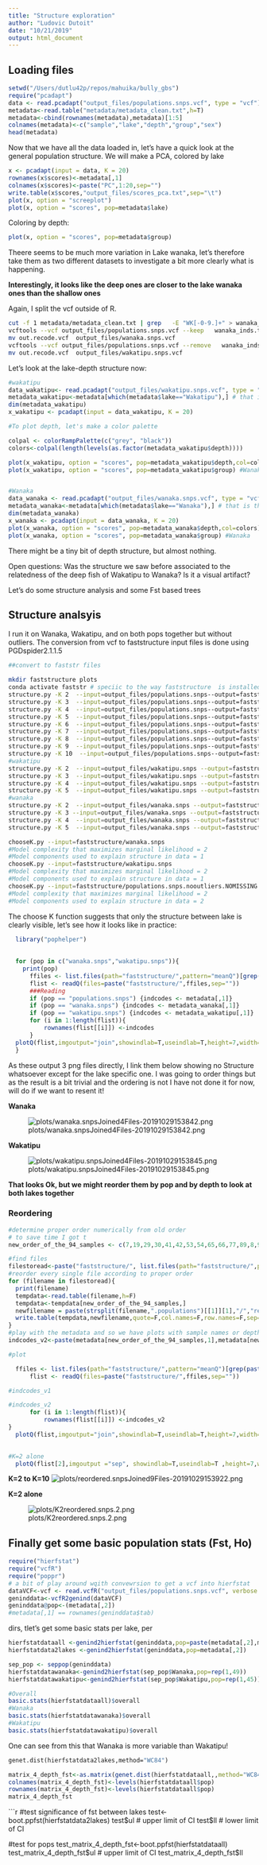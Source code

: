 ```yaml
---
title: "Structure exploration"
author: "Ludovic Dutoit"
date: "10/21/2019"
output: html_document
---
```



## Loading files
```r
setwd("/Users/dutlu42p/repos/mahuika/bully_gbs") 
require("pcadapt")
data <- read.pcadapt("output_files/populations.snps.vcf", type = "vcf") # New dataset
metadata<-read.table("metadata/metadata_clean.txt",h=T)
metadata<-cbind(rownames(metadata),metadata)[1:5]
colnames(metadata)<-c("sample","lake","depth","group","sex")
head(metadata)
```

Now that we have all the data loaded in, let's have a quick look
at the general population structure. We will make a PCA, colored by lake


```r
x <- pcadapt(input = data, K = 20) 
rownames(x$scores)<-metadata[,1]
colnames(x$scores)<-paste("PC",1:20,sep="")
write.table(x$scores,"output_files/scores_pca.txt",sep="\t")
plot(x, option = "screeplot")
plot(x, option = "scores", pop=metadata$lake) 
```



Coloring by depth:

```r
plot(x, option = "scores", pop=metadata$group) 

```


Theere seems to be much more variation in Lake wanaka, let's therefore take them as two different datasets to investigate a bit more clearly what is happening.

**Interestingly, it looks like the deep ones are closer to the lake wanaka ones than the shallow ones**

Again, I split the vcf outside of R.

```bash
cut -f 1 metadata/metadata_clean.txt | grep   -E "WK[-0-9.]+" > wanaka_inds.txt
vcftools --vcf output_files/populations.snps.vcf --keep   wanaka_inds.txt --recode 
mv out.recode.vcf  output_files/wanaka.snps.vcf
vcftools --vcf output_files/populations.snps.vcf --remove   wanaka_inds.txt --recode 
mv out.recode.vcf  output_files/wakatipu.snps.vcf
```

Let's look at the lake-depth structure now:

```r
#wakatipu
data_wakatipu<- read.pcadapt("output_files/wakatipu.snps.vcf", type = "vcf") 
metadata_wakatipu<-metadata[which(metadata$lake=="Wakatipu"),] # that is the way we found them, we remove them too
dim(metadata_wakatipu)
x_wakatipu <- pcadapt(input = data_wakatipu, K = 20) 

#To plot depth, let's make a color palette

colpal <- colorRampPalette(c("grey", "black"))
colors<-colpal(length(levels(as.factor(metadata_wakatipu$depth))))

plot(x_wakatipu, option = "scores", pop=metadata_wakatipu$depth,col=colors) #Wanaka
plot(x_wakatipu, option = "scores", pop=metadata_wakatipu$group) #Wanaka


#Wanaka
data_wanaka <- read.pcadapt("output_files/wanaka.snps.vcf", type = "vcf") 
metadata_wanaka<-metadata[which(metadata$lake=="Wanaka"),] # that is the way we found them, we remove them too
dim(metadata_wanaka)
x_wanaka <- pcadapt(input = data_wanaka, K = 20) 
plot(x_wanaka, option = "scores", pop=metadata_wanaka$depth,col=colors) #Wanaka
plot(x_wanaka, option = "scores", pop=metadata_wanaka$group) #Wanaka
```


There might be a tiny bit of depth structure, but almost nothing. 

Open questions: Was the structure we saw before associated to the relatedness of the deep fish of Wakatipu to Wanaka? Is it a visual artifact?

Let's do some structure analysis and some Fst based trees


## Structure analsyis

I run it on Wanaka, Wakatipu, and on both pops together but without outliers. The conversion from vcf to faststructure input files is done using PGDspider2.1.1.5

```bash

##convert to faststr files

mkdir faststructure plots
conda activate faststr # speciic to the way faststructure  is installed on my computer
structure.py -K 2  --input=output_files/populations.snps--output=faststructure/populations.snps --format=str
structure.py -K 3  --input=output_files/populations.snps--output=faststructure/populations.snps --format=str
structure.py -K 4  --input=output_files/populations.snps--output=faststructure/populations.snps --format=str
structure.py -K 5  --input=output_files/populations.snps--output=faststructure/populations.snps --format=str
structure.py -K 6  --input=output_files/populations.snps--output=faststructure/populations.snps --format=str
structure.py -K 7  --input=output_files/populations.snps--output=faststructure/populations.snps --format=str
structure.py -K 8  --input=output_files/populations.snps--output=faststructure/populations.snps --format=str
structure.py -K 9  --input=output_files/populations.snps--output=faststructure/populations.snps --format=str
structure.py -K 10  --input=output_files/populations.snps--output=faststructure/populations.snps --format=str
#wakatipu
structure.py -K 2  --input=output_files/wakatipu.snps --output=faststructure/wakatipu.snps  --format=str
structure.py -K 3  --input=output_files/wakatipu.snps --output=faststructure/wakatipu.snps  --format=str
structure.py -K 4  --input=output_files/wakatipu.snps --output=faststructure/wakatipu.snps  --format=str
structure.py -K 5  --input=output_files/wakatipu.snps --output=faststructure/wakatipu.snps  --format=str
#wanaka
structure.py -K 2  --input=output_files/wanaka.snps --output=faststructure/wanaka.snps  --format=str
structure.py -K 3 --input=output_files/wanaka.snps --output=faststructure/wanaka.snps  --format=str
structure.py -K 4  --input=output_files/wanaka.snps --output=faststructure/wanaka.snps  --format=str
structure.py -K 5  --input=output_files/wanaka.snps --output=faststructure/wanaka.snps  --format=str

chooseK.py --input=faststructure/wanaka.snps
#Model complexity that maximizes marginal likelihood = 2
#Model components used to explain structure in data = 1
chooseK.py --input=faststructure/wakatipu.snps
#Model complexity that maximizes marginal likelihood = 2
#Model components used to explain structure in data = 1
chooseK.py --input=faststructure/populations.snps.nooutliers.NOMISSING
#Model complexity that maximizes marginal likelihood = 2
#Model components used to explain structure in data = 2
```

The choose K function suggests that only the structure between lake is clearly visible, let's see how it looks like in practice:

```r
  library("pophelper")
  
  
  for (pop in c("wanaka.snps","wakatipu.snps")){
    print(pop)
      ffiles <- list.files(path="faststructure/",pattern="meanQ")[grep(paste("^",pop,sep=""),perl=T,list.files(path="faststructure/",pattern= "meanQ"))]
      flist <- readQ(files=paste("faststructure/",ffiles,sep=""))
      ###Reading 
      if (pop == "populations.snps") {indcodes <- metadata[,1]}
      if (pop == "wanaka.snps") {indcodes <- metadata_wanaka[,1]}
      if (pop == "wakatipu.snps") {indcodes <- metadata_wakatipu[,1]}
      for (i in 1:length(flist)){
          rownames(flist[[i]]) <-indcodes
      }
  plotQ(flist,imgoutput="join",showindlab=T,useindlab=T,height=7,width=70,grplabangle=0,exportpath=paste("plots/",pop,sep=""),ordergrp=T)
  }

```

As these output 3 png files directly, I link them below showing no Structure whatsoever except for the lake specific one. I was going to order things but as the result is a bit trivial and the ordering is not I have not done it for now, will do if we want to resent it!


**Wanaka**

![plots/wanaka.snpsJoined4Files-20191029153842.png](plots/wanaka.snpsJoined4Files-20191029153842.png)

**Wakatipu**

![plots/wakatipu.snpsJoined4Files-20191029153845.png](plots/wakatipu.snpsJoined4Files-20191029153845.png)

**That looks Ok, but we might reorder them by pop and by depth to look at both lakes together**

### Reordering


```r
#determine proper order numerically from old order
# to save time I got t
new_order_of_the_94_samples <- c(7,19,29,30,41,42,53,54,65,66,77,89,8,9,20,21,31,43,55,67,78,79,90,91,10,22,32,33,44,45,56,57,68,69,80,92,11,23,81,93,34,46,58,70,82,5,6,17,18,28,40,52,64,76,88,4,16,27,39,51,63,74,75,86,87,15,26,38,49,50,61,62,73,85,3,14,25,36,37,48,60,72,84,94,1,2,12,13,24,35,47,59,71,83)

#find files
filestoread<-paste("faststructure/", list.files(path="faststructure/",pattern="meanQ")[grep(paste("^populations.snps",sep=""),perl=T,list.files(path="faststructure/",pattern= "meanQ"))],sep="")
#reorder every single file according to proper order
for (filename in filestoread){
  print(filename)
  tempdata<-read.table(filename,h=F)
  tempdata<-tempdata[new_order_of_the_94_samples,]
  newfilename = paste(strsplit(filename,".populations")[[1]][1],"/","reordered",strsplit(filename,".populations")[[1]][2],sep="")
  write.table(tempdata,newfilename,quote=F,col.names=F,row.names=F,sep="\t")
}
#play with the metadata and so we have plots with sample names or depth on it
indcodes_v2<-paste(metadata[new_order_of_the_94_samples,1],metadata[new_order_of_the_94_samples,2],metadata[new_order_of_the_94_samples,3],"m",sep="_")

#plot

  ffiles <- list.files(path="faststructure/",pattern="meanQ")[grep(paste("reor",sep=""),perl=T,list.files(path="faststructure/",pattern= "meanQ"))]
      flist <- readQ(files=paste("faststructure/",ffiles,sep=""))

#indcodes_v1

#indcodes_v2
      for (i in 1:length(flist)){
          rownames(flist[[i]]) <-indcodes_v2
}
  plotQ(flist,imgoutput="join",showindlab=T,useindlab=T,height=7,width=70,grplabangle=0,exportpath=paste("plots/reordered.snps",sep=""),ordergrp=T)
  

#K=2 alone
  plotQ(flist[2],imgoutput ="sep", showindlab=T,useindlab=T ,height=7,width=35,grplabangle=0,exportpath="plots/K2", rainbow(2),showdiv=TRUE,clustercol=c("red","blue"),divcol="white",divtype=1,divsize=1,sortind=NA,grplab=NA)

```


**K=2 to K=10**
![plots/reordered.snpsJoined9Files-20191029153922.png](plots/reordered.snpsJoined9Files-20191029153922.png)


**K=2 alone**

![plots/K2reordered.snps.2.png](plots/K2reordered.snps.2.png)

## Finally get some basic population stats (Fst, Ho)

```r
require("hierfstat")
require("vcfR")
require("poppr")
# a bit of play around wqith convewrsion to get a vcf into hierfstat
dataVCF<-vcf <- read.vcfR("output_files/populations.snps.vcf", verbose = T)
geninddata<-vcfR2genind(dataVCF)
geninddata@pop<-(metadata[,2])
#metadata[,1] == rownames(geninddata$tab)
```
dirs, tlet's get some basic stats per lake, per 

```r
hierfstatdataall <-genind2hierfstat(geninddata,pop=paste(metadata[,2],metadata[,4],sep=""))
hierfstatdata2lakes <-genind2hierfstat(geninddata,pop=metadata[,2])

sep_pop <- seppop(geninddata)
hierfstatdatawanaka<-genind2hierfstat(sep_pop$Wanaka,pop=rep(1,49))
hierfstatdatawakatipu<-genind2hierfstat(sep_pop$Wakatipu,pop=rep(1,45))

#Overall
basic.stats(hierfstatdataall)$overall
#Wanaka
basic.stats(hierfstatdatawanaka)$overall
#Wakatipu
basic.stats(hierfstatdatawakatipu)$overall
```

One can see from this that Wanaka is more variable than Wakatipu!

```4
genet.dist(hierfstatdata2lakes,method="WC84")
```



```r
matrix_4_depth_fst<-as.matrix(genet.dist(hierfstatdataall,,method="WC84"))
colnames(matrix_4_depth_fst)<-levels(hierfstatdataall$pop)
rownames(matrix_4_depth_fst)<-levels(hierfstatdataall$pop)
matrix_4_depth_fst
```



```r
#test significance of fst between lakes
test<-boot.ppfst(hierfstatdata2lakes)
test$ul # upper limit of CI
test$ll  # lower limit of CI

#test for pops
test_matrix_4_depth_fst<-boot.ppfst(hierfstatdataall)
test_matrix_4_depth_fst$ul # upper limit of CI
test_matrix_4_depth_fst$ll
